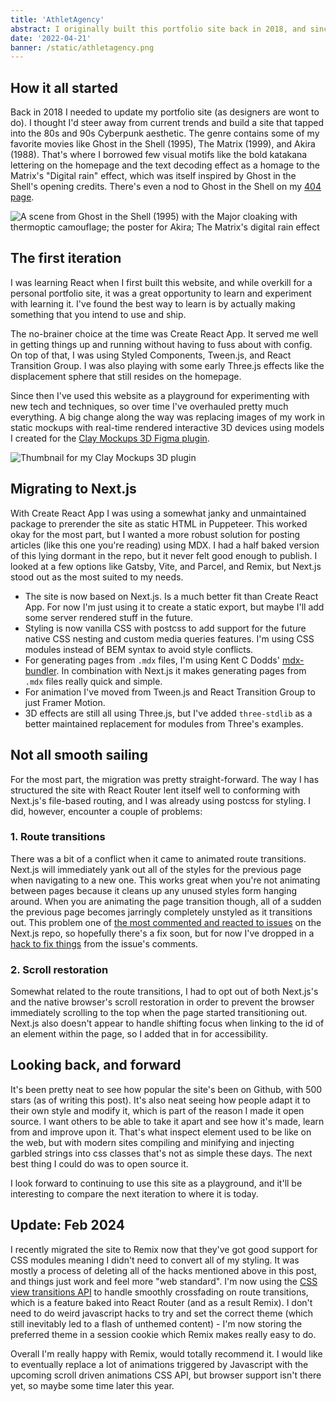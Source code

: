 ```yaml
---
title: 'AthletAgency'
abstract: I originally built this portfolio site back in 2018, and since then it's evolved quite a bit. Recently I migrated from Create React App to Next.js and made some major upgrades in the process.
date: '2022-04-21'
banner: /static/athletagency.png
---
```


## How it all started

Back in 2018 I needed to update my portfolio site (as designers are wont to do). I thought I'd steer away from current trends and build a site that tapped into the 80s and 90s Cyberpunk aesthetic. The genre contains some of my favorite movies like Ghost in the Shell (1995), The Matrix (1999), and Akira (1988). That's where I borrowed few visual motifs like the bold katakana lettering on the homepage and the text decoding effect as a homage to the Matrix's "Digital rain" effect, which was itself inspired by Ghost in the Shell's opening credits. There's even a nod to Ghost in the Shell on my [404 page](/404).

![A scene from Ghost in the Shell (1995) with the Major cloaking with thermoptic camouflage; the poster for Akira; The Matrix's digital rain effect](/static/inspiration.png)

## The first iteration

I was learning React when I first built this website, and while overkill for a personal portfolio site, it was a great opportunity to learn and experiment with learning it. I've found the best way to learn is by actually making something that you intend to use and ship.

The no-brainer choice at the time was Create React App. It served me well in getting things up and running without having to fuss about with config. On top of that, I was using Styled Components, Tween.js, and React Transition Group. I was also playing with some early Three.js effects like the displacement sphere that still resides on the homepage.

Since then I've used this website as a playground for experimenting with new tech and techniques, so over time I've overhauled pretty much everything. A big change along the way was replacing images of my work in static mockups with real-time rendered interactive 3D devices using models I created for the [Clay Mockups 3D Figma plugin](https://www.figma.com/community/plugin/819335598581469537/Clay-Mockups-3D).

![Thumbnail for my Clay Mockups 3D plugin](/static/clay-mockups.png)

## Migrating to Next.js

With Create React App I was using a somewhat janky and unmaintained package to prerender the site as static HTML in Puppeteer. This worked okay for the most part, but I wanted a more robust solution for posting articles (like this one you're reading) using MDX. I had a half baked version of this lying dormant in the repo, but it never felt good enough to publish. I looked at a few options like Gatsby, Vite, and Parcel, and Remix, but Next.js stood out as the most suited to my needs.

- The site is now based on Next.js. Is a much better fit than Create React App. For now I'm just using it to create a static export, but maybe I'll add some server rendered stuff in the future.
- Styling is now vanilla CSS with postcss to add support for the future native CSS nesting and custom media queries features. I'm using CSS modules instead of BEM syntax to avoid style conflicts.
- For generating pages from `.mdx` files, I'm using Kent C Dodds' [mdx-bundler](https://github.com/kentcdodds/mdx-bundler). In combination with Next.js it makes generating pages from `.mdx` files really quick and simple.
- For animation I've moved from Tween.js and React Transition Group to just Framer Motion.
- 3D effects are still all using Three.js, but I've added `three-stdlib` as a better maintained replacement for modules from Three's examples.

## Not all smooth sailing

For the most part, the migration was pretty straight-forward. The way I has structured the site with React Router lent itself well to conforming with Next.js's file-based routing, and I was already using postcss for styling. I did, however, encounter a couple of problems:

### 1. Route transitions

There was a bit of a conflict when it came to animated route transitions. Next.js will immediately yank out all of the styles for the previous page when navigating to a new one. This works great when you're not animating between pages because it cleans up any unused styles form hanging around. When you are animating the page transition though, all of a sudden the previous page becomes jarringly completely unstyled as it transitions out. This problem one of [the most commented and reacted to issues](https://github.com/vercel/next.js/issues/17464) on the Next.js repo, so hopefully there's a fix soon, but for now I've dropped in a [hack to fix things](https://github.com/vercel/next.js/issues/17464#issuecomment-796430107) from the issue's comments.

### 2. Scroll restoration

Somewhat related to the route transitions, I had to opt out of both Next.js's and the native browser's scroll restoration in order to prevent the browser immediately scrolling to the top when the page started transitioning out. Next.js also doesn't appear to handle shifting focus when linking to the id of an element within the page, so I added that in for accessibility.

## Looking back, and forward

It's been pretty neat to see how popular the site's been on Github, with 500 stars (as of writing this post). It's also neat seeing how people adapt it to their own style and modify it, which is part of the reason I made it open source. I want others to be able to take it apart and see how it's made, learn from and improve upon it. That's what inspect element used to be like on the web, but with modern sites compiling and minifying and injecting garbled strings into css classes that's not as simple these days. The next best thing I could do was to open source it.

I look forward to continuing to use this site as a playground, and it'll be interesting to compare the next iteration to where it is today.

## Update: Feb 2024

I recently migrated the site to Remix now that they've got good support for CSS modules meaning I didn't need to convert all of my styling. It was mostly a process of deleting all of the hacks mentioned above in this post, and things just work and feel more "web standard". I'm now using the [CSS view transitions API](https://developer.mozilla.org/en-US/docs/Web/API/View_Transitions_API) to handle smoothly crossfading on route transitions, which is a feature baked into React Router (and as a result Remix). I don't need to do weird javascript hacks to try and set the correct theme (which still inevitably led to a flash of unthemed content) - I'm now storing the preferred theme in a session cookie which Remix makes really easy to do.

Overall I'm really happy with Remix, would totally recommend it. I would like to eventually replace a lot of animations triggered by Javascript with the upcoming scroll driven animations CSS API, but browser support isn't there yet, so maybe some time later this year.
